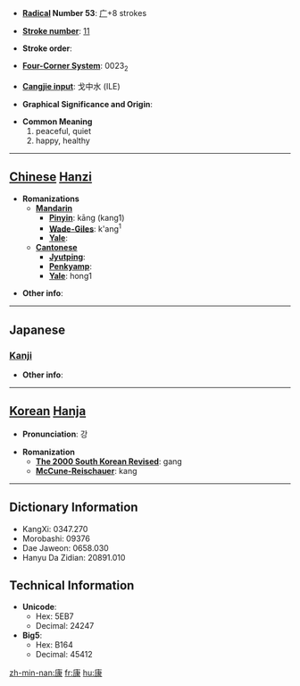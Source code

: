 * '''[[Wiktionary:Chinese radical index| Radical]] Number 53''': [[Wiktionary:Chinese radical index 广|广]]+8 strokes

* '''[[Wiktionary:Chinese total strokes index|Stroke number]]''': [[Wiktionary:Chinese total strokes index 11|11]]

* '''Stroke order''': 

* '''[[Wiktionary:Chinese four corner index|Four-Corner System]]''': 0023<sub>2</sub>

* '''[[Wiktionary:Chinese Cangjie index|Cangjie input]]''': 戈中水 (ILE)

* '''Graphical Significance and Origin''': 

* '''Common Meaning'''
*#peaceful, quiet
*# happy, healthy


----

== [[Chinese]] [[Hanzi]] ==

* '''Romanizations'''
** '''[[Mandarin]]'''
*** '''[[Pinyin]]''': kāng (kang1)
*** '''[[Wade-Giles]]''': k'ang<sup>1</sup>
*** '''[[Yale]]''': 
** '''[[Cantonese]]'''
*** '''[[Jyutping]]''':
*** '''[[Penkyamp]]''': 
*** '''[[Yale]]''': hong1

* '''Other info''': 

----

==Japanese==
===[[Kanji]]===
{{kanji|on readings=[[こう]] (kō)
|kun readings=[[やすい]] (yasui)
}}

* '''Other info''':  

----

== [[Korean]] [[Hanja]] ==

* '''Pronunciation''': 강

* '''Romanization'''
** '''[[The 2000 South Korean Revised Romanization|The 2000 South Korean Revised]]''': gang
** '''[[McCune-Reischauer]]''': kang

----

== Dictionary Information ==

* KangXi: 0347.270
* Morobashi: 09376
* Dae Jaweon: 0658.030
* Hanyu Da Zidian: 20891.010

== Technical Information ==

* '''Unicode''':
** Hex: 5EB7
** Decimal: 24247
* '''Big5''':
** Hex: B164
** Decimal: 45412

[[zh-min-nan:康]]
[[fr:康]]
[[hu:康]]